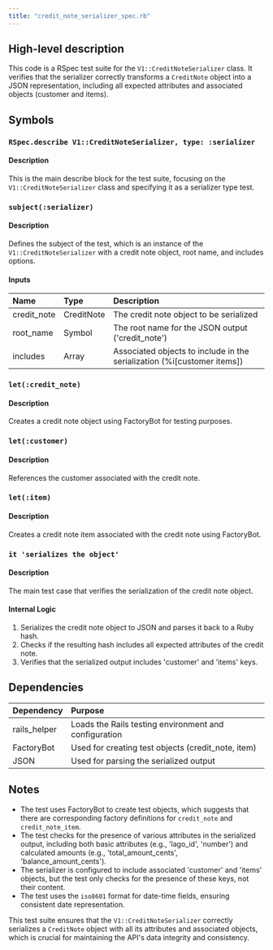 ```yaml
---
title: "credit_note_serializer_spec.rb"
---
```


## High-level description
This code is a RSpec test suite for the `V1::CreditNoteSerializer` class. It verifies that the serializer correctly transforms a `CreditNote` object into a JSON representation, including all expected attributes and associated objects (customer and items).

## Symbols

### `RSpec.describe V1::CreditNoteSerializer, type: :serializer`
#### Description
This is the main describe block for the test suite, focusing on the `V1::CreditNoteSerializer` class and specifying it as a serializer type test.

### `subject(:serializer)`
#### Description
Defines the subject of the test, which is an instance of the `V1::CreditNoteSerializer` with a credit note object, root name, and includes options.

#### Inputs
| Name | Type | Description |
|:-----|:-----|:------------|
| credit_note | CreditNote | The credit note object to be serialized |
| root_name | Symbol | The root name for the JSON output ('credit_note') |
| includes | Array | Associated objects to include in the serialization (%i[customer items]) |

### `let(:credit_note)`
#### Description
Creates a credit note object using FactoryBot for testing purposes.

### `let(:customer)`
#### Description
References the customer associated with the credit note.

### `let(:item)`
#### Description
Creates a credit note item associated with the credit note using FactoryBot.

### `it 'serializes the object'`
#### Description
The main test case that verifies the serialization of the credit note object.

#### Internal Logic
1. Serializes the credit note object to JSON and parses it back to a Ruby hash.
2. Checks if the resulting hash includes all expected attributes of the credit note.
3. Verifies that the serialized output includes 'customer' and 'items' keys.

## Dependencies
| Dependency | Purpose |
|:-----------|:--------|
| rails_helper | Loads the Rails testing environment and configuration |
| FactoryBot | Used for creating test objects (credit_note, item) |
| JSON | Used for parsing the serialized output |

## Notes
- The test uses FactoryBot to create test objects, which suggests that there are corresponding factory definitions for `credit_note` and `credit_note_item`.
- The test checks for the presence of various attributes in the serialized output, including both basic attributes (e.g., 'lago_id', 'number') and calculated amounts (e.g., 'total_amount_cents', 'balance_amount_cents').
- The serializer is configured to include associated 'customer' and 'items' objects, but the test only checks for the presence of these keys, not their content.
- The test uses the `iso8601` format for date-time fields, ensuring consistent date representation.

This test suite ensures that the `V1::CreditNoteSerializer` correctly serializes a `CreditNote` object with all its attributes and associated objects, which is crucial for maintaining the API's data integrity and consistency.